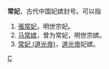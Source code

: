'''常妃'''，古代中国妃嫔封号。可以指

#[[張常妃|張常妃]]，明世宗妃。
#[[马常嫔|马常嫔]]，曾为常妃，明世宗嫔。
#[[常妃_(道光帝)|常妃 (道光帝)]]，[[道光帝|道光帝]]妃嫔。

{{disambig}}

[[Category:中国妃的位号|C]]